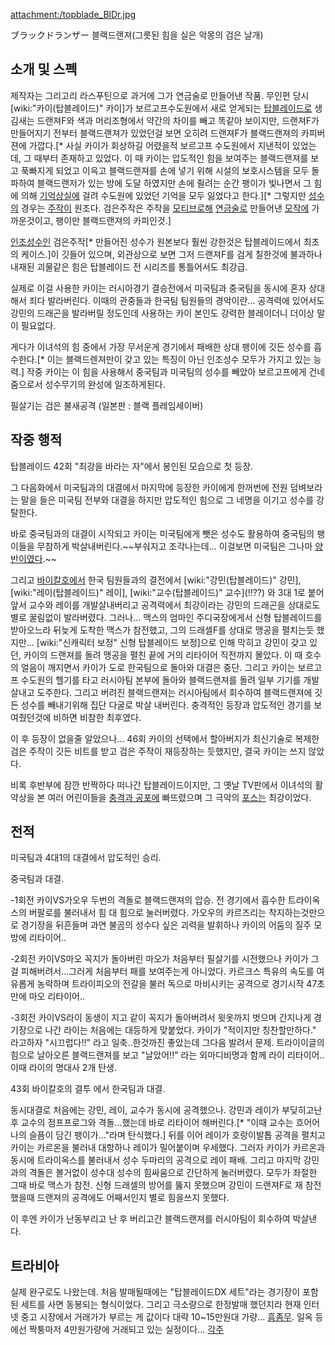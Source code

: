 attachment:/topblade_BlDr.jpg

ブラックドランザー 블랙드랜져(그릇된 힘을 실은 악몽의 검은 날개)

== 소개 및 스펙 ==
제작자는 그리고리 라스푸틴으로 과거에 그가 연금술로 만들어낸 작품. 무인편 당시 [wiki:"카이(탑블레이드)" 카이]가 보르고프수도원에서 새로 얻게되는 [[탑블레이드]]로 생김새는 드랜져F와 색과 머리조형에서 약간의 차이를 빼고 똑같아 보이지만, 드랜져F가 만들어지기 전부터 블랙드랜져가 있었던걸 보면 오히려 드랜져F가 블랙드랜져의 카피버젼에 가깝다.[* 사실 카이가 회상하길 어렸을적 보르고프 수도원에서 지낸적이 있었는데, 그 때부터 존재하고 있었다. 이 때 카이는 압도적인 힘을 보여주는 블랙드랜져를 보고 푹빠지게 되었고 이윽고 블랙드랜져를 손에 넣기 위해 시설의 보호시스템을 모두 돌파하여 블랙드랜저가 있는 방에 도달 하였지만 손에 쥘려는 순간 팽이가 빛나면서 그 힘에 의해 [[기억상실]]에 걸려 수도원에 있었던 기억을 모두 잃었다고 한다.][* 그렇지만 [[성수]]의 경우는 [[주작]]이 원조다. 검은주작은 주작을 [[모티브]]로해 [[연금술]]로 만들어낸 [[모작]]에 가까운것이고, 팽이만 블랙드랜져의 카피인것.]

[[인조성수]]인 검은주작[* 만들어진 성수가 원본보다 훨씬 강한것은 탑블레이드에서 최초의 케이스.]이 깃들어 있으며, 외관상으로 보면 그저 드랜져F를 검게 칠한것에 불과하나 내재된 괴물같은 힘은 탑블레이드 전 시리즈를 통틀어서도 최강급. 

실제로 이걸 사용한 카이는 러시아경기 결승전에서 미국팀과 중국팀을 동시에 혼자 상대해서 죄다 발라버린다. 이때의 관중들과 한국팀 팀원들의 경악이란... 공격력에 있어서도 강민의 드래곤을 발라버릴 정도인데 사용하는 카이 본인도 강력한 블레이더니 더이상 말이 필요없다.

게다가 이녀석의 힘 중에서 가장 무서운게 경기에서 패배한 상대 팽이에 깃든 성수를 흡수한다.[* 이는 블랙드렌져만이 갖고 있는 특징이 아닌 인조성수 모두가 가지고 있는 능력.] 작중 카이는 이 힘을 사용해서 중국팀과 미국팀의 성수를 빼았아 보르고프에게 건네줌으로서 성수무기의 완성에 일조하게된다.

필살기는 검은 불새공격 (일본판 : 블랙 플레임세이버)

== 작중 행적 ==
탑블레이드 42회 "최강을 바라는 자"에서 봉인된 모습으로 첫 등장.

그 다음화에서 미국팀과의 대결에서 마지막에 등장한 카이에게 한꺼번에 전원 덤벼보라는 말을 들은 미국팀 전부와 대결을 하지만 압도적인 힘으로 그 네명을 이기고 성수를 강탈한다.

바로 중국팀과의 대결이 시작되고 카이는 미국팀에게 뺏은 성수도 활용하여 중국팀의 팽이들을 무참하게 박살내버린다.~~부숴지고 조각나는데... 이걸보면 미국팀은 그나마 [[양반]]이였다.~~

그리고 [[바이칼호]]에서 한국 팀원들과의 결전에서 [wiki:"강민(탑블레이드)" 강민], [wiki:"레이(탑블레이드)" 레이], [wiki:"교수(탑블레이드)" 교수](!!??) 와 3대 1로 붙어 앞서 교수와 레이를 개발살내버리고 공격력에서 최강이라는 강민의 드래곤을 상대로도 별로 꿀림없이 발라버렸다. 그러나... 맥스의 엄마인 주디국장에게서 신형 탑블레이드를 받아오느라 뒤늦게 도착한 맥스가 참전했고, 그의 드래셀F를 상대로 맹공을 펼치는듯 했지만... [wiki:"신캐릭터 보정" 신형 탑블레이드 보정]으로 인해 막히고 강민이 갖고 있던, 카이의 드랜져를 돌려 맹공을 펼친 끝에 거의 리타이어 직전까지 몰았다. 이 때 호수의 얼음이 깨지면서 카이가 도로 한국팀으로 돌아와 대결은 중단. 그리고 카이는 보르고프 수도원의 헬기를 타고 러시아팀 본부에 돌아와 블랙드랜져를 돌려 일부 기기를 개발살내고 도주한다. 그리고 버려진 블랙드랜져는 러시아팀에서 회수하여 블랙드랜져에 깃든 성수를 빼내기위해 집단 다굴로 박살 내버린다. 충격적인 등장과 압도적인 경기를 보여줬던것에 비하면 비참한 최후였다.

이 후 등장이 없을줄 알았으나... 46회 카이의 선택에서 할아버지가 최신기술로 복제한 검은 주작이 깃든 비트를 받고 검은 주작이 재등장하는 듯했지만, 결국 카이는 쓰지 않았다.

비록 후반부에 잠깐 반짝하다 떠나간 탑블레이드이지만, 그 옛날 TV판에서 이녀석의 활약상을 본 여러 어린이들을 [[충격과 공포]]에 빠뜨렸으며 그 극악의 [[포스]]는 최강이었다.

== 전적 ==
미국팀과 4대1의 대결에서 압도적인 승리.

중국팀과 대결.

-1회전 카이VS가오우 두번의 격돌로 블랙드랜져의 압승. 전 경기에서 흡수한 트라이옥스의 버팔로를 불러내서 힘 대 힘으로 눌러버렸다. 가오우의 카르즈리는 착지하는것만으로 경기장을 뒤흔들며 과연 불곰의 성수다 싶은 괴력을 발휘하나 카이의 어둠의 질주 모방에 리타이어..

-2회전 카이VS마오 꼭지가 돌아버린 마오가 처음부터 필살기를 시전했으나 카이가 그걸 피해버려서...그러게 처음부터 패를 보여주는게 아니었다. 카르크스 특유의 속도를 여유롭게 농락하며 트라이피오의 전갈을 불러 독으로 마비시키는 공격으로 경기시작 47초만에 마오 리타이어..

-3회전 카이VS라이 동생이 지고 같이 꼭지가 돌아버려서 윗옷까지 벗으며 간지나게 경기장으로 나간 라이는 처음에는 대등하게 맞붙었다. 카이가 "적이지만 칭찬할만하다." 라고하자 "시끄럽다!!" 라고 일축..한것까진 좋았는데 그다음 발려서 문제. 트라이이글의 힘으로 날아오른 블랙드랜져를 보고 "날았어!!" 라는 외마디비명과 함께 라이 리타이어.. 이때 라이의 명대사 2개 탄생.

43회 바이칼호의 결투 에서 한국팀과 대결.

동시대결로 처음에는 강민, 레이, 교수가 동시에 공격했으나. 강민과 레이가 부딪히고난 후 교수의 점프프로그와 격돌...했는데 바로 리타이어 해버린다.[* "이때 교수는 흐어어 나의 슬픔이 담긴 팽이가..."라며 탄식했다.] 뒤를 이어 레이가 호랑이발톱 공격을 펼치고 카이는 카르온을 불러내 대항하나 레이가 밀어붙이며 우세했다. 그러자 카이가 카르온과 동시에 트라이옥스를 불러내서 성수 두마리의 공격으로 레이 패배. 그리고 마지막 강민과의 격돌은 볼거없이 성수대 성수의 힘싸움으로 간단하게 눌러버렸다. 모두가 좌절한 그때 바로 맥스가 참전. 신형 드래셀의 방어를 뚫지 못했으며 강민이 드랜져F로 재 참전 했을때 드랜져의 공격에도 어째서인지 별로 힘을쓰지 못했다.

이 후엔 카이가 난동부리고 난 후 버리고간 블랙드랜져를 러시아팀이 회수하여 박살낸다.

== 트라비아 ==
실제 완구로도 나왔는데. 처음 발매될때에는 "탑블레이드DX 세트"라는 경기장이 포함된 세트를 사면 동봉되는 형식이었다. 그리고 극소량으로 한정발매 했던지라 현재 인터넷 중고 시장에서 거래가가 부르는 게 값이다 대략 10~15만원대 가량... [[흠좀무]].
일옥 등에선 짝퉁마저 4만원가량에 거래되고 있는 실정이다...
[[각주]]
